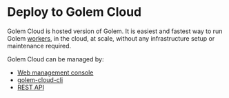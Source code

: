 # Deploy to Golem Cloud

Golem Cloud is hosted version of Golem. It is easiest and fastest way to run Golem [workers](/docs/concepts/workers.mdx),
in the cloud, at scale, without any infrastructure setup or maintenance required.

Golem Cloud can be managed by:

- [Web management console](https://console.golem.cloud/)
- [golem-cloud-cli](cli-introduction.mdx)
- [REST API](cloud-rest-api.mdx)
